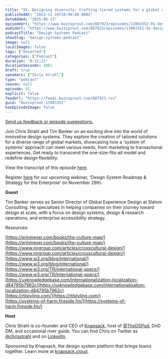 ```yaml
---
title: "91. Designing diversity: Crafting tiered systems for a global market with Tim Banker at Slalom Consulting"
publishedAt: "2023-11-16T10:00:00.000Z"
dateAdded: "2025-06-13"
episodeUrl: "https://www.buzzsprout.com/887923/episodes/13983352-91-designing-diversity-crafting-tiered-systems-for-a-global-market-with-tim-banker-at-slalom-consulting.mp3"
audioUrl: "https://www.buzzsprout.com/887923/episodes/13983352-91-designing-diversity-crafting-tiered-systems-for-a-global-market-with-tim-banker-at-slalom-consulting.mp3"
podcastTitle: "Design Systems Podcast"
showSlug: "design-systems-podcast"
image: null
localImages: false
tags: ["Unsorted"]
categories: ["Podcast"]
duration: "0:31:21"
durationSeconds: 1881
draft: true
speakers: ["Chris Strahl"]
type: "podcast"
season: null
episode: 91
explicit: false
feedUrl: "https://feeds.buzzsprout.com/887923.rss"
guid: "Buzzsprout-13983352"
hasEpisodeImage: false
---
```

[Send us feedback or episode suggestions.](https://www.buzzsprout.com/twilio/text_messages/887923/open_sms)

Join Chris Strahl and Tim Banker on an exciting dive into the world of innovative design systems. They explore the creation of tailored solutions for a diverse range of global markets, showcasing how a 'system of systems' approach can meet various needs, from marketing to transactional experiences. Get ready to transcend the one-size-fits-all model and redefine design flexibility.

View the transcript of this episode [here](https://docs.google.com/document/d/1MkGoIg3wKvFngHQ149YWRGID5RZNglse/edit).

Register [here](https://knapsack-cloud.zoom.us/webinar/register/WN_QBEWtAfSQ9WWy_AGaW086w#/registration) for our upcoming webinar, ‘Design System Roadmap & Strategy for the Enterprise’ on November 29th. 

**Guest**

Tim Banker serves as Senior Director of Global Experience Design at Slalom Consulting. He specializes in helping companies on their journey toward design at scale, with a focus on design systems, design & research operations, and enterprise accessibility strategy.

Resources:

[https://erinmeyer.com/books/the-culture-map/](https://erinmeyer.com/books/the-culture-map/)  
[https://www.nngroup.com/articles/crosscultural-design/](https://www.nngroup.com/articles/crosscultural-design/)  
[https://www.w3.org/blog/international/](https://www.w3.org/blog/international/)  
[https://www.w3.org/TR/international-specs/](https://www.w3.org/TR/international-specs/)  
[https://uxknowledgebase.com/internationalization-localization-d84795b7962c](https://uxknowledgebase.com/internationalization-localization-d84795b7962c)  
[https://rtlstyling.com/](https://rtlstyling.com/)  
[https://systems-of-harm.fireside.fm/](https://systems-of-harm.fireside.fm/)

**Host**

Chris Strahl is co-founder and CEO of [Knapsack](https://www.knapsack.cloud/), host of [@TheDSPod](https://twitter.com/thedspod), DnD DM, and occasional river guide. You can find Chris on Twitter as [@chrisstrahl](https://twitter.com/chrisstrahl) and on [LinkedIn](https://www.linkedin.com/in/chrisstrahl/).

Sponsored by Knapsack, the design system platform that brings teams together. Learn more at [knapsack.cloud](https://www.knapsack.cloud/?utm_source=podcast).
